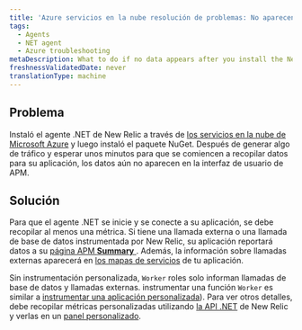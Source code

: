 ```yaml
---
title: 'Azure servicios en la nube resolución de problemas: No aparecen datos'
tags:
  - Agents
  - NET agent
  - Azure troubleshooting
metaDescription: What to do if no data appears after you install the New Relic .NET agent through Microsoft Azure Cloud Services.
freshnessValidatedDate: never
translationType: machine
---
```


## Problema

Instaló el agente .NET de New Relic a través de [los servicios en la nube de Microsoft Azure](/docs/agents/net-agent/azure-installation/install-app-azure-cloud-services) y luego instaló el paquete NuGet. Después de generar algo de tráfico y esperar unos minutos para que se comiencen a recopilar datos para su aplicación, los datos aún no aparecen en la interfaz de usuario de APM.

## Solución

Para que el agente .NET se inicie y se conecte a su aplicación, se debe recopilar al menos una métrica. Si tiene una llamada externa o una llamada de base de datos instrumentada por New Relic, su aplicación reportará datos a su [página APM <DNT>**Summary**</DNT> ](/docs/apm/applications-menu/monitoring/apm-overview-page). Además, la información sobre llamadas externas aparecerá en [los mapas de servicios](/docs/data-analysis/user-interface-functions/view-your-data/service-maps-visualize-monitor-apps-entire-architecture) de tu aplicación.

Sin instrumentación personalizada, `Worker` roles solo informan llamadas de base de datos y llamadas externas. instrumentar una función `Worker` es similar a [instrumentar una aplicación personalizada](/docs/agents/net-agent/instrumentation/instrumenting-non-iis-apps)). Para ver otros detalles, debe recopilar métricas personalizadas utilizando [la API .NET](/docs/agents/net-agent/features/net-agent-api) de New Relic y verlas en un [panel personalizado](/docs/dashboards/new-relic-dashboards/custom-dashboards/custom-dashboards).
